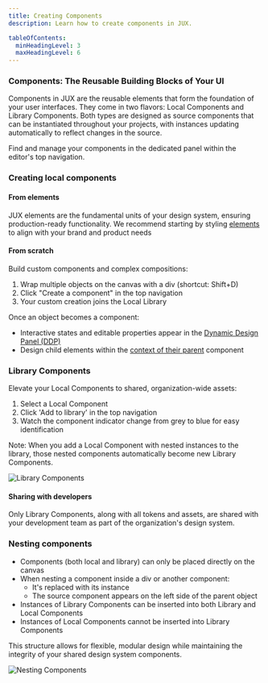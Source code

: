 ```yaml
---
title: Creating Components
description: Learn how to create components in JUX.

tableOfContents:
  minHeadingLevel: 3
  maxHeadingLevel: 6
---
```



### Components: The Reusable Building Blocks of Your UI

Components in JUX are the reusable elements that form the foundation of your user interfaces. They come in two flavors: Local Components and Library Components. Both types are designed as source components that can be instantiated throughout your projects, with instances updating automatically to reflect changes in the source.

Find and manage your components in the dedicated panel within the editor's top navigation.

### Creating local components

#### From elements

JUX elements are the fundamental units of your design system, ensuring production-ready functionality. We recommend starting by styling [elements](/editor/elements) to align with your brand and product needs

#### From scratch

Build custom components and complex compositions:

1. Wrap multiple objects on the canvas with a div (shortcut: Shift+D)
2. Click "Create a component" in the top navigation
3. Your custom creation joins the Local Library

Once an object becomes a component:

- Interactive states and editable properties appear in the [Dynamic Design Panel (DDP)](/editor/dynamic-design-panel)
- Design child elements within the [context of their parent](/editor/dynamic-design-panel/props-and-variants) component

### Library Components

Elevate your Local Components to shared, organization-wide assets:

1. Select a Local Component
2. Click 'Add to library' in the top navigation
3. Watch the component indicator change from grey to blue for easy identification

Note: When you add a Local Component with nested instances to the library, those nested components automatically become new Library Components.

<Image src={libraryComponents} alt="Library Components" />

#### Sharing with developers

Only Library Components, along with all tokens and assets, are shared with your development team as part of the organization's design system.

### Nesting components

- Components (both local and library) can only be placed directly on the canvas
- When nesting a component inside a div or another component:
  - It's replaced with its instance
  - The source component appears on the left side of the parent object
- Instances of Library Components can be inserted into both Library and Local Components
- Instances of Local Components cannot be inserted into Library Components

This structure allows for flexible, modular design while maintaining the integrity of your shared design system components.

<Image src={nestingComponents} alt="Nesting Components" />